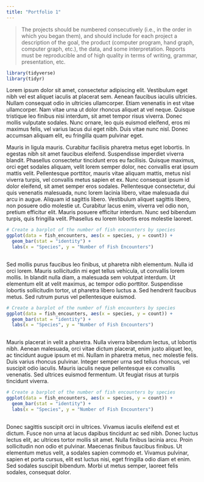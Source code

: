 ```yaml
---
title: "Portfolio 1"
---
```


> The projects should be numbered consecutively (i.e., in the order in which you began them), and should include for each project a description of the goal, the product (computer program, hand graph, computer graph, etc.), the data, and some interpretation. Reports must be reproducible and of high quality in terms of writing, grammar, presentation, etc.

```r
library(tidyverse) 
library(tidyr)
```

Lorem ipsum dolor sit amet, consectetur adipiscing elit. Vestibulum eget nibh vel est aliquet iaculis at placerat sem. Aenean faucibus iaculis ultricies. Nullam consequat odio in ultricies ullamcorper. Etiam venenatis in est vitae ullamcorper. Nam vitae urna ut dolor rhoncus aliquet at vel neque. Quisque tristique leo finibus nisi interdum, sit amet tempor risus viverra. Donec mollis vulputate sodales. Nunc ornare, leo quis euismod eleifend, eros mi maximus felis, vel varius lacus dui eget nibh. Duis vitae nunc nisl. Donec accumsan aliquam elit, eu fringilla quam pulvinar eget.

Mauris in ligula mauris. Curabitur facilisis pharetra metus eget lobortis. In egestas nibh sit amet faucibus eleifend. Suspendisse imperdiet viverra blandit. Phasellus consectetur tincidunt eros eu facilisis. Quisque maximus, orci eget sodales aliquam, velit lorem semper dolor, nec convallis erat ipsum mattis velit. Pellentesque porttitor, mauris vitae aliquam mattis, metus nisl viverra turpis, vel convallis metus sapien et ex. Nunc consequat ipsum id dolor eleifend, sit amet semper eros sodales. Pellentesque consectetur, dui quis venenatis malesuada, nunc lorem lacinia libero, vitae malesuada dui arcu in augue. Aliquam id sagittis libero. Vestibulum aliquet sagittis libero, non posuere odio molestie ut. Curabitur lacus enim, viverra vel odio non, pretium efficitur elit. Mauris posuere efficitur interdum. Nunc sed bibendum turpis, quis fringilla velit. Phasellus eu lorem lobortis eros molestie laoreet.



```r
# Create a barplot of the number of fish encounters by species
ggplot(data = fish_encounters, aes(x = species, y = count)) +
  geom_bar(stat = "identity") +
  labs(x = "Species", y = "Number of Fish Encounters")
  
```


Sed mollis purus faucibus leo finibus, ut pharetra nibh elementum. Nulla id orci lorem. Mauris sollicitudin mi eget tellus vehicula, ut convallis lorem mollis. In blandit nulla diam, a malesuada sem volutpat interdum. Ut elementum elit at velit maximus, ac tempor odio porttitor. Suspendisse lobortis sollicitudin tortor, ut pharetra libero luctus a. Sed hendrerit faucibus metus. Sed rutrum purus vel pellentesque euismod.


```r
# Create a barplot of the number of fish encounters by species
ggplot(data = fish_encounters, aes(x = species, y = count)) +
  geom_bar(stat = "identity") +
  labs(x = "Species", y = "Number of Fish Encounters")
  
```

Mauris placerat in velit a pharetra. Nulla viverra bibendum lectus, ut lobortis nibh. Aenean malesuada, orci vitae dictum placerat, enim justo aliquet leo, ac tincidunt augue ipsum et mi. Nullam in pharetra metus, nec molestie felis. Duis varius rhoncus pulvinar. Integer semper urna sed tellus rhoncus, vel suscipit odio iaculis. Mauris iaculis neque pellentesque ex convallis venenatis. Sed ultrices euismod fermentum. Ut feugiat risus at turpis tincidunt viverra.


```r
# Create a barplot of the number of fish encounters by species
ggplot(data = fish_encounters, aes(x = species, y = count)) +
  geom_bar(stat = "identity") +
  labs(x = "Species", y = "Number of Fish Encounters")
  
```

Donec sagittis suscipit orci in ultrices. Vivamus iaculis eleifend est et dictum. Fusce non urna at lacus dapibus tincidunt ac sed nibh. Donec luctus lectus elit, ac ultrices tortor mollis sit amet. Nulla finibus lacinia arcu. Proin sollicitudin non odio et pulvinar. Maecenas finibus faucibus finibus. Ut elementum metus velit, a sodales sapien commodo et. Vivamus pulvinar, sapien et porta cursus, elit est luctus nisi, eget fringilla odio diam et enim. Sed sodales suscipit bibendum. Morbi ut metus semper, laoreet felis sodales, consequat dolor.
